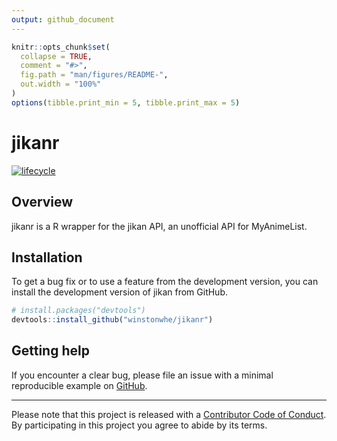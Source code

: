 ```yaml
---
output: github_document
---
```


<!-- README.md is generated from README.Rmd. Please edit that file -->

```r
knitr::opts_chunk$set(
  collapse = TRUE,
  comment = "#>",
  fig.path = "man/figures/README-",
  out.width = "100%"
)
options(tibble.print_min = 5, tibble.print_max = 5)
```

# jikanr

<!-- badges: start -->
[![lifecycle](https://img.shields.io/badge/lifecycle-experimental-orange.svg)](https://www.tidyverse.org/lifecycle/#experimental)
<!-- badges: end -->

## Overview

jikanr is a R wrapper for the jikan API, an unofficial API for MyAnimeList.

## Installation

To get a bug fix or to use a feature from the development version, you can install 
the development version of jikan from GitHub.

```r
# install.packages("devtools")
devtools::install_github("winstonwhe/jikanr")
```


## Getting help

If you encounter a clear bug, please file an issue with a minimal reproducible example on [GitHub](https://github.com/winstonwhe/jikanr/issues).

---
 Please note that this project is released with a [Contributor Code of Conduct](CODE_OF_CONDUCT.md).
  By participating in this project you agree to abide by its terms.
